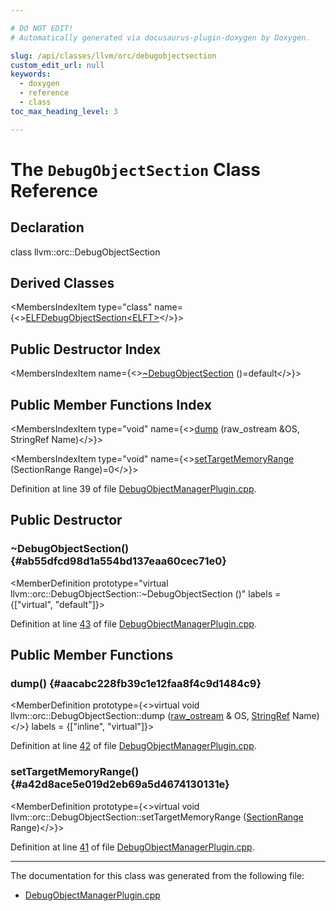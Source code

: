 ```yaml
---

# DO NOT EDIT!
# Automatically generated via docusaurus-plugin-doxygen by Doxygen.

slug: /api/classes/llvm/orc/debugobjectsection
custom_edit_url: null
keywords:
  - doxygen
  - reference
  - class
toc_max_heading_level: 3

---
```





# The `DebugObjectSection` Class Reference

<DoxygenPage pluginConfig={pluginConfig}>



## Declaration

<CodeBlock>class llvm::orc::DebugObjectSection</CodeBlock>

## Derived Classes

<MembersIndex>

<MembersIndexItem
  type="class"
  name={<><a href="/docs/api/classes/llvm/orc/elfdebugobjectsection">ELFDebugObjectSection&lt;ELFT&gt;</a></>}>
</MembersIndexItem>

</MembersIndex>

## Public Destructor Index

<MembersIndex>

<MembersIndexItem
  name={<><a href="#ab55dfcd98d1a554bd137eaa60cec71e0">~DebugObjectSection</a> ()=default</>}>
</MembersIndexItem>

</MembersIndex>

## Public Member Functions Index

<MembersIndex>

<MembersIndexItem
  type="void"
  name={<><a href="#aacabc228fb39c1e12faa8f4c9d1484c9">dump</a> (raw&#95;ostream &amp;OS, StringRef Name)</>}>
</MembersIndexItem>

<MembersIndexItem
  type="void"
  name={<><a href="#a42d8ace5e019d2eb69a5d4674130131e">setTargetMemoryRange</a> (SectionRange Range)=0</>}>
</MembersIndexItem>

</MembersIndex>


Definition at line 39 of file <a href="/docs/api/files/lib/lib/executionengine/lib/executionengine/orc/debugobjectmanagerplugin-cpp">DebugObjectManagerPlugin.cpp</a>.

<SectionDefinition>

## Public Destructor

### ~DebugObjectSection() {#ab55dfcd98d1a554bd137eaa60cec71e0}

<MemberDefinition
  prototype="virtual llvm::orc::DebugObjectSection::~DebugObjectSection ()"
  labels = {["virtual", "default"]}>

Definition at line <a href="/docs/api/files/lib/lib/executionengine/lib/executionengine/orc/debugobjectmanagerplugin-cpp/#l00043">43</a> of file <a href="/docs/api/files/lib/lib/executionengine/lib/executionengine/orc/debugobjectmanagerplugin-cpp">DebugObjectManagerPlugin.cpp</a>.
</MemberDefinition>

</SectionDefinition>

<SectionDefinition>

## Public Member Functions

### dump() {#aacabc228fb39c1e12faa8f4c9d1484c9}

<MemberDefinition
  prototype={<>virtual void llvm::orc::DebugObjectSection::dump (<a href="/docs/api/classes/llvm/raw-ostream">raw&#95;ostream</a> &amp; OS, <a href="/docs/api/classes/llvm/stringref">StringRef</a> Name)</>}
  labels = {["inline", "virtual"]}>

Definition at line <a href="/docs/api/files/lib/lib/executionengine/lib/executionengine/orc/debugobjectmanagerplugin-cpp/#l00042">42</a> of file <a href="/docs/api/files/lib/lib/executionengine/lib/executionengine/orc/debugobjectmanagerplugin-cpp">DebugObjectManagerPlugin.cpp</a>.
</MemberDefinition>

### setTargetMemoryRange() {#a42d8ace5e019d2eb69a5d4674130131e}

<MemberDefinition
  prototype={<>virtual void llvm::orc::DebugObjectSection::setTargetMemoryRange (<a href="/docs/api/classes/llvm/jitlink/sectionrange">SectionRange</a> Range)</>}>

Definition at line <a href="/docs/api/files/lib/lib/executionengine/lib/executionengine/orc/debugobjectmanagerplugin-cpp/#l00041">41</a> of file <a href="/docs/api/files/lib/lib/executionengine/lib/executionengine/orc/debugobjectmanagerplugin-cpp">DebugObjectManagerPlugin.cpp</a>.
</MemberDefinition>

</SectionDefinition>

<hr/>

The documentation for this class was generated from the following file:

<ul>
<li><a href="/docs/api/files/lib/lib/executionengine/lib/executionengine/orc/debugobjectmanagerplugin-cpp">DebugObjectManagerPlugin.cpp</a></li>
</ul>

</DoxygenPage>

